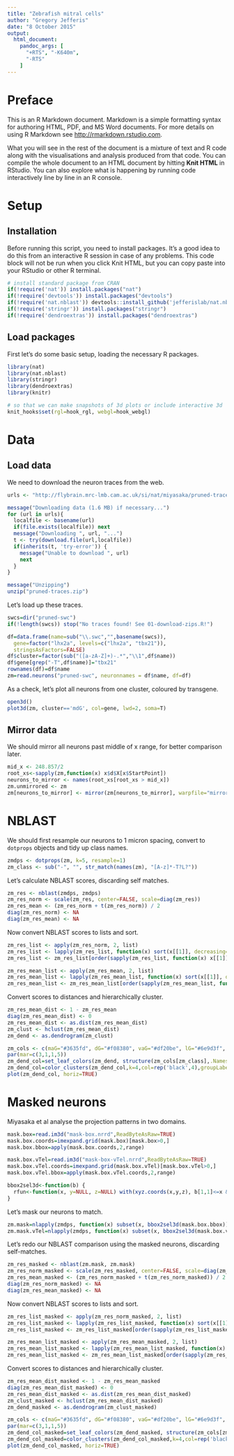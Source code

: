 ```yaml
---
title: "Zebrafish mitral cells"
author: "Gregory Jefferis"
date: "8 October 2015"
output:
  html_document:
    pandoc_args: [
      "+RTS", "-K640m",
      "-RTS"
    ]
---
```


# Preface
This is an R Markdown document. Markdown is a simple formatting syntax for authoring HTML, PDF, and MS Word documents.
For more details on using R Markdown see <http://rmarkdown.rstudio.com>.

What you will see in the rest of the document is a mixture of text and R code along with the visualisations and analysis produced from that code.
You can compile the whole document to an HTML document by hitting **Knit HTML** in RStudio.
You can also explore what is happening by running code interactively line by line in an R console.

# Setup
## Installation
Before running this script, you need to install packages.
It's a good idea to do this from an interactive R session in case of any problems.
This code block will not be run when you click Knit HTML, but you can copy paste into your RStudio or other R terminal.

```r
# install standard package from CRAN
if(!require('nat')) install.packages("nat")
if(!require('devtools')) install.packages("devtools")
if(!require('nat.nblast')) devtools::install_github('jefferislab/nat.nblast')
if(!require('stringr')) install.packages("stringr")
if(!require('dendroextras')) install.packages("dendroextras")
```

## Load packages
First let's do some basic setup, loading the necessary R packages.
```r
library(nat)
library(nat.nblast)
library(stringr)
library(dendroextras)
library(knitr)

# so that we can make snapshots of 3d plots or include interactive 3d
knit_hooks$set(rgl=hook_rgl, webgl=hook_webgl)
```

# Data
## Load data
We need to download the neuron traces from the web.
```r
urls <- "http://flybrain.mrc-lmb.cam.ac.uk/si/nat/miyasaka/pruned-traces.zip"

message("Downloading data (1.6 MB) if necessary...")
for (url in urls){
  localfile <- basename(url)
  if(file.exists(localfile)) next
  message("Downloading ", url, "...")
  t <- try(download.file(url,localfile))
  if(inherits(t, 'try-error')) {
    message("Unable to download ", url)
    next
  }
}

message("Unzipping")
unzip("pruned-traces.zip")
```

Let's load up these traces.
```r
swcs=dir("pruned-swc")
if(!length(swcs)) stop("No traces found! See 01-download-zips.R!")

df=data.frame(name=sub("\\.swc","",basename(swcs)),
  gene=factor("lhx2a", levels=c("lhx2a", "tbx21")),
  stringsAsFactors=FALSE)
df$cluster=factor(sub("([a-zA-Z]+)-.*","\\1",df$name))
df$gene[grep("-T",df$name)]="tbx21"
rownames(df)=df$name
zm=read.neurons("pruned-swc", neuronnames = df$name, df=df)
```

As a check, let's plot all neurons from one cluster, coloured by transgene.
```r
open3d()
plot3d(zm, cluster=='mdG', col=gene, lwd=2, soma=T)
```

## Mirror data
We should mirror all neurons past middle of x range, for better comparison later.
```r
mid_x <- 248.857/2
root_xs<-sapply(zm,function(x) x$d$X[x$StartPoint])
neurons_to_mirror <- names(root_xs[root_xs > mid_x])
zm.unmirrored <- zm
zm[neurons_to_mirror] <- mirror(zm[neurons_to_mirror], warpfile="mirroring_registration.list/", mirrorAxisSize=248.857)
```

# NBLAST
We should first resample our neurons to 1 micron spacing, convert to ``dotprops`` objects and tidy up class names.
```r
zmdps <- dotprops(zm, k=5, resample=1)
zm_class <- sub("-", "", str_match(names(zm), "[A-z]*-T?L?"))
```

Let's calculate NBLAST scores, discarding self matches.
```r
zm_res <- nblast(zmdps, zmdps)
zm_res_norm <- scale(zm_res, center=FALSE, scale=diag(zm_res))
zm_res_mean <- (zm_res_norm + t(zm_res_norm)) / 2
diag(zm_res_norm) <- NA
diag(zm_res_mean) <- NA
```

Now convert NBLAST scores to lists and sort.
```r
zm_res_list <- apply(zm_res_norm, 2, list)
zm_res_list <- lapply(zm_res_list, function(x) sort(x[[1]], decreasing=TRUE))
zm_res_list <- zm_res_list[order(sapply(zm_res_list, function(x) x[[1]]), decreasing=TRUE)]

zm_res_mean_list <- apply(zm_res_mean, 2, list)
zm_res_mean_list <- lapply(zm_res_mean_list, function(x) sort(x[[1]], decreasing=TRUE))
zm_res_mean_list <- zm_res_mean_list[order(sapply(zm_res_mean_list, function(x) x[[1]]), decreasing=TRUE)]
```

Convert scores to distances and hierarchically cluster.
```r
zm_res_mean_dist <- 1 - zm_res_mean
diag(zm_res_mean_dist) <- 0
zm_res_mean_dist <- as.dist(zm_res_mean_dist)
zm_clust <- hclust(zm_res_mean_dist)
zm_dend <- as.dendrogram(zm_clust)

zm_cols <- c(maG="#3635fd", dG="#f08380", vaG="#df20be", lG="#6e9d3f", vpG="#6a6d26", mdGT="#87b3d8", mdGL="#dea76f", vmG="#454545")
par(mar=c(3,1,1,5))
zm_dend_col=set_leaf_colors(zm_dend, structure(zm_cols[zm_class],.Names=names(zm)), col_to_set='label')
zm_dend_col=color_clusters(zm_dend_col,k=4,col=rep('black',4),groupLabels=as.roman)
plot(zm_dend_col, horiz=TRUE)
```

# Masked neurons
Miyasaka et al analyse the projection patterns in two domains.
```r
mask.box=read.im3d("mask-box.nrrd",ReadByteAsRaw=TRUE)
mask.box.coords=imexpand.grid(mask.box)[mask.box>0,]
mask.box.bbox=apply(mask.box.coords,2,range)

mask.box.vTel=read.im3d("mask-box-vTel.nrrd",ReadByteAsRaw=TRUE)
mask.box.vTel.coords=imexpand.grid(mask.box.vTel)[mask.box.vTel>0,]
mask.box.vTel.bbox=apply(mask.box.vTel.coords,2,range)

bbox2sel3d<-function(b) {
  rfun<-function(x, y=NULL, z=NULL) with(xyz.coords(x,y,z), b[1,1]<=x & x<=b[2,1] & b[1,2]<=y & y<=b[2,2] & b[1,3]<=z & z<=b[2,3])
}
```

Let's mask our neurons to match.
```r
zm.mask=nlapply(zmdps, function(x) subset(x, bbox2sel3d(mask.box.bbox)))
zm.mask.vTel=nlapply(zmdps, function(x) subset(x, bbox2sel3d(mask.box.vTel.bbox)))
```

Let's redo our NBLAST comparison using the masked neurons, discarding self-matches.
```r
zm_res_masked <- nblast(zm.mask, zm.mask)
zm_res_norm_masked <- scale(zm_res_masked, center=FALSE, scale=diag(zm_res_masked))
zm_res_mean_masked <- (zm_res_norm_masked + t(zm_res_norm_masked)) / 2
diag(zm_res_norm_masked) <- NA
diag(zm_res_mean_masked) <- NA
```

Now convert NBLAST scores to lists and sort.
```r
zm_res_list_masked <- apply(zm_res_norm_masked, 2, list)
zm_res_list_masked <- lapply(zm_res_list_masked, function(x) sort(x[[1]], decreasing=TRUE))
zm_res_list_masked <- zm_res_list_masked[order(sapply(zm_res_list_masked, function(x) x[[1]]), decreasing=TRUE)]

zm_res_mean_list_masked <- apply(zm_res_mean_masked, 2, list)
zm_res_mean_list_masked <- lapply(zm_res_mean_list_masked, function(x) sort(x[[1]], decreasing=TRUE))
zm_res_mean_list_masked <- zm_res_mean_list_masked[order(sapply(zm_res_mean_list_masked, function(x) x[[1]]), decreasing=TRUE)]
```

Convert scores to distances and hierarchically cluster.
```r
zm_res_mean_dist_masked <- 1 - zm_res_mean_masked
diag(zm_res_mean_dist_masked) <- 0
zm_res_mean_dist_masked <- as.dist(zm_res_mean_dist_masked)
zm_clust_masked <- hclust(zm_res_mean_dist_masked)
zm_dend_masked <- as.dendrogram(zm_clust_masked)

zm_cols <- c(maG="#3635fd", dG="#f08380", vaG="#df20be", lG="#6e9d3f", vpG="#6a6d26", mdGT="#87b3d8", mdGL="#dea76f", vmG="#454545")
par(mar=c(3,1,1,5))
zm_dend_col_masked=set_leaf_colors(zm_dend_masked, structure(zm_cols[zm_class],.Names=names(zm)), col_to_set='label')
zm_dend_col_masked=color_clusters(zm_dend_col_masked,k=4,col=rep('black',4),groupLabels=as.roman)
plot(zm_dend_col_masked, horiz=TRUE)
```
